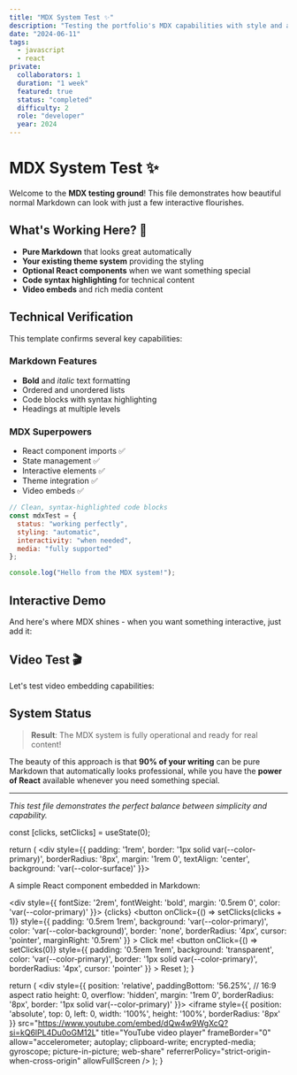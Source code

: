 ```yaml
---
title: "MDX System Test ✨"
description: "Testing the portfolio's MDX capabilities with style and a touch of interactivity"
date: "2024-06-11"
tags:
  - javascript
  - react
private:
  collaborators: 1
  duration: "1 week"
  featured: true
  status: "completed"
  difficulty: 2
  role: "developer"
  year: 2024
---
```



# MDX System Test ✨

Welcome to the **MDX testing ground**! This file demonstrates how beautiful normal Markdown can look with just a few interactive flourishes.

## What's Working Here? 🚀

- **Pure Markdown** that looks great automatically
- **Your existing theme system** providing the styling
- **Optional React components** when we want something special
- **Code syntax highlighting** for technical content
- **Video embeds** and rich media content

## Technical Verification

This template confirms several key capabilities:

### Markdown Features
- **Bold** and *italic* text formatting
- Ordered and unordered lists
- Code blocks with syntax highlighting
- Headings at multiple levels

### MDX Superpowers
- React component imports ✅
- State management ✅  
- Interactive elements ✅
- Theme integration ✅
- Video embeds ✅

```javascript
// Clean, syntax-highlighted code blocks
const mdxTest = {
  status: "working perfectly",
  styling: "automatic",
  interactivity: "when needed",
  media: "fully supported"
};

console.log("Hello from the MDX system!");
```

## Interactive Demo

And here's where MDX shines - when you want something interactive, just add it:

<ClickCounter />

## Video Test 🎬

Let's test video embedding capabilities:

<VideoEmbed />

## System Status

> **Result**: The MDX system is fully operational and ready for real content!

The beauty of this approach is that **90% of your writing** can be pure Markdown that automatically looks professional, while you have the **power of React** available whenever you need something special.

---

*This test file demonstrates the perfect balance between simplicity and capability.*

  const [clicks, setClicks] = useState(0);
  
  return (
    <div style={{ 
      padding: '1rem', 
      border: '1px solid var(--color-primary)', 
      borderRadius: '8px',
      margin: '1rem 0',
      textAlign: 'center',
      background: 'var(--color-surface)'
    }}>
      <p>A simple React component embedded in Markdown:</p>
      <div style={{ 
        fontSize: '2rem', 
        fontWeight: 'bold', 
        margin: '0.5rem 0',
        color: 'var(--color-primary)'
      }}>
        {clicks}
      </div>
      <button 
        onClick={() => setClicks(clicks + 1)}
        style={{
          padding: '0.5rem 1rem',
          background: 'var(--color-primary)',
          color: 'var(--color-background)',
          border: 'none',
          borderRadius: '4px',
          cursor: 'pointer',
          marginRight: '0.5rem'
        }}
      >
        Click me!
      </button>
      <button 
        onClick={() => setClicks(0)}
        style={{
          padding: '0.5rem 1rem',
          background: 'transparent',
          color: 'var(--color-primary)',
          border: '1px solid var(--color-primary)',
          borderRadius: '4px',
          cursor: 'pointer'
        }}
      >
        Reset
      </button>
    </div>
  );
}

  return (
    <div style={{
      position: 'relative',
      paddingBottom: '56.25%', // 16:9 aspect ratio
      height: 0,
      overflow: 'hidden',
      margin: '1rem 0',
      borderRadius: '8px',
      border: '1px solid var(--color-primary)'
    }}>
      <iframe 
        style={{
          position: 'absolute',
          top: 0,
          left: 0,
          width: '100%',
          height: '100%',
          borderRadius: '8px'
        }}
        src="https://www.youtube.com/embed/dQw4w9WgXcQ?si=kQ6lPL4Du0oGM12L" 
        title="YouTube video player" 
        frameBorder="0" 
        allow="accelerometer; autoplay; clipboard-write; encrypted-media; gyroscope; picture-in-picture; web-share" 
        referrerPolicy="strict-origin-when-cross-origin" 
        allowFullScreen
      />
    </div>
  );
}